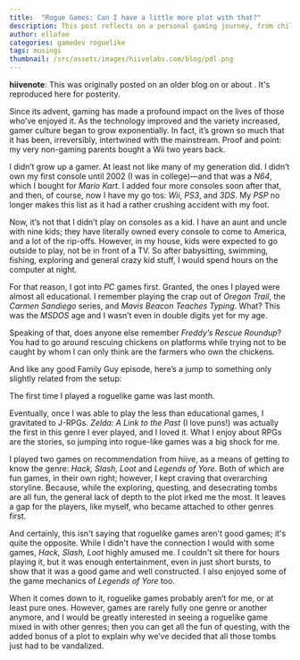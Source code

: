 ```yaml
---
title:  "Rogue Games: Can I have a little more plot with that?"
description: This post reflects on a personal gaming journey, from childhood PC titles like Oregon Trail and Carmen Sandiego to an unexpected first encounter with traditional roguelikes. Unlike narrative-driven RPGs, roguelikes prioritize mechanics over story, presenting a challenge for players drawn to rich lore and character arcs. Through experiences with Hack, Slash, Loot and Legends of Yore, this exploration highlights the genre’s strengths and limitations—ultimately questioning how roguelike elements could blend with deeper storytelling to create a more immersive experience.
author: ellafae
categories: gamedev roguelike
tags: musings
thumbnail: /src/assets/images/hiivelabs.com/blog/pdl.png
---
```

**<span class="font-mono color-hiive-green">hiive</span><span class="font-mono color-text-secondary">note</span>**:
This was originally posted on an older blog on or about <FormattedDate date="6/1/2012" />.
It's reproduced here for posterity.

Since its advent, gaming has made a profound impact on the lives of those who’ve enjoyed it.  As the technology improved
and the variety increased, gamer culture began to grow exponentially. In fact, it’s grown so much that it has been,
irreversibly, intertwined with the mainstream. Proof and point: my very non-gaming parents bought a Wii two years back.

I didn’t grow up a gamer.  At least not like many of my generation did.  I didn’t own my first console until 2002
(I was in college)—and that was a *N64*, which I bought for *Mario Kart*. I added four more consoles soon after that, and
then, of course, now I have my go tos: *Wii*, *PS3*, and *3DS*. My *PSP* no longer makes this list as it had a rather crushing
accident with my foot.

Now, it’s not that I didn’t play on consoles as a kid. I have an aunt and uncle with nine kids; they have literally
owned every console to come to America, and a lot of the rip-offs. However, in my house, kids were expected to go
outside to play, not be in front of a TV. So after babysitting, swimming, fishing, exploring and general crazy kid
stuff, I would spend hours on the computer at night.

For that reason, I got into *PC* games first. Granted, the ones I played were almost all educational. I remember playing
the crap out of *Oregon Trail*, the *Carmen Sandiego* series, and *Mavis Beacon Teaches Typing*. What? This was the *MSDOS* age
and I wasn’t even in double digits yet for my age.

Speaking of that, does anyone else remember *Freddy’s Rescue Roundup*? You had to go around rescuing chickens on
platforms while trying not to be caught by whom I can only think are the farmers who own the chickens.

And like any good Family Guy episode, here’s a jump to something only slightly related from the setup:

The first time I played a roguelike game was last month.

Eventually, once I was able to play the less than educational games, I gravitated to J-RPGs. *Zelda: A Link to the Past*
(I love puns!) was actually the first in this genre I ever played, and I loved it. What I enjoy about RPGs are the
stories, so jumping into rogue-like games was a big shock for me.

I played two games on recommendation from hiive, as a means of getting to know the genre: *Hack, Slash, Loot* and *Legends
of Yore*. Both of which are fun games, in their own right; however, I kept craving that overarching storyline. Because,
while the exploring, questing, and desecrating tombs are all fun, the general lack of depth to the plot irked me
the most.  It leaves a gap for the players, like myself, who became attached to other genres first.

And certainly, this isn't saying that roguelike games aren't good games; it's quite the opposite. While I didn't have
the connection I would with some games, *Hack, Slash, Loot* highly amused me. I couldn't sit there for hours playing it,
but it was enough entertainment, even in just short bursts, to show that it was a good game and well constructed.
I also enjoyed some of the game mechanics of *Legends of Yore* too.

When it comes down to it, roguelike games probably aren’t for me, or at least pure ones. However, games are rarely
fully one genre or another anymore, and I would be greatly interested in seeing a roguelike game mixed in with other genres;
then you can get all the fun of questing, with the added bonus of a plot to explain why we’ve decided that all those
tombs just had to be vandalized.
